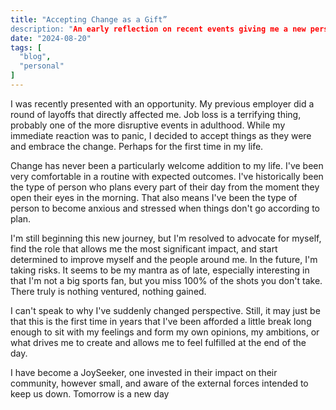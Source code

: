 ```yaml
---
title: "Accepting Change as a Gift”
description: "An early reflection on recent events giving me a new perspective."
date: "2024-08-20"
tags: [
  "blog",
  "personal"
]
---
```


I was recently presented with an opportunity. My previous employer did a round of layoffs that directly affected me. Job loss is a terrifying thing, probably one of the more disruptive events in adulthood. While my immediate reaction was to panic, I decided to accept things as they were and embrace the change. Perhaps for the first time in my life.

Change has never been a particularly welcome addition to my life. I've been very comfortable in a routine with expected outcomes. I've historically been the type of person who plans every part of their day from the moment they open their eyes in the morning. That also means I've been the type of person to become anxious and stressed when things don't go according to plan.

I'm still beginning this new journey, but I'm resolved to advocate for myself, find the role that allows me the most significant impact, and start determined to improve myself and the people around me. In the future, I'm taking risks. It seems to be my mantra as of late, especially interesting in that I'm not a big sports fan, but you miss 100% of the shots you don't take. There truly is nothing ventured, nothing gained.

I can't speak to why I've suddenly changed perspective. Still, it may just be that this is the first time in years that I've been afforded a little break long enough to sit with my feelings and form my own opinions, my ambitions, or what drives me to create and allows me to feel fulfilled at the end of the day.

I have become a JoySeeker, one invested in their impact on their community, however small, and aware of the external forces intended to keep us down. Tomorrow is a new day